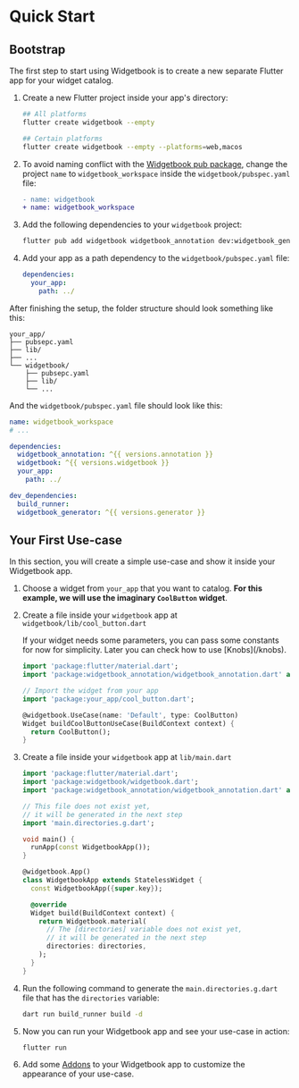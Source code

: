 # Quick Start

## Bootstrap

The first step to start using Widgetbook is to create a new separate Flutter app for your widget catalog.

1. Create a new Flutter project inside your app's directory:

   ```bash
   ## All platforms
   flutter create widgetbook --empty

   ## Certain platforms
   flutter create widgetbook --empty --platforms=web,macos
   ```

1. To avoid naming conflict with the [Widgetbook pub package](https://pub.dev/packages/widgetbook), change the project `name` to `widgetbook_workspace` inside the `widgetbook/pubspec.yaml` file:

   ```diff
   - name: widgetbook
   + name: widgetbook_workspace
   ```

1. Add the following dependencies to your `widgetbook` project:

   ```bash
   flutter pub add widgetbook widgetbook_annotation dev:widgetbook_generator dev:build_runner
   ```

1. Add your app as a path dependency to the `widgetbook/pubspec.yaml` file:

   ```yaml
   dependencies:
     your_app:
       path: ../
   ```

After finishing the setup, the folder structure should look something like this:

```tree
your_app/
├── pubsepc.yaml
├── lib/
├── ...
└── widgetbook/
    ├── pubsepc.yaml
    ├── lib/
    └── ...
```

And the `widgetbook/pubspec.yaml` file should look like this:

```yaml
name: widgetbook_workspace
# ...

dependencies:
  widgetbook_annotation: ^{{ versions.annotation }}
  widgetbook: ^{{ versions.widgetbook }}
  your_app:
    path: ../

dev_dependencies:
  build_runner:
  widgetbook_generator: ^{{ versions.generator }}
```

## Your First Use-case

In this section, you will create a simple use-case and show it inside your Widgetbook app.

1. Choose a widget from `your_app` that you want to catalog. **For this example, we will use the imaginary `CoolButton` widget**.

1. Create a file inside your `widgetbook` app at `widgetbook/lib/cool_button.dart`

   <Info>
     If your widget needs some parameters, you can pass some constants for now
     for simplicity. Later you can check how to use [Knobs](/knobs).
   </Info>

   ```dart
   import 'package:flutter/material.dart';
   import 'package:widgetbook_annotation/widgetbook_annotation.dart' as widgetbook;

   // Import the widget from your app
   import 'package:your_app/cool_button.dart';

   @widgetbook.UseCase(name: 'Default', type: CoolButton)
   Widget buildCoolButtonUseCase(BuildContext context) {
     return CoolButton();
   }
   ```

1. Create a file inside your `widgetbook` app at `lib/main.dart`

   ```dart
   import 'package:flutter/material.dart';
   import 'package:widgetbook/widgetbook.dart';
   import 'package:widgetbook_annotation/widgetbook_annotation.dart' as widgetbook;

   // This file does not exist yet,
   // it will be generated in the next step
   import 'main.directories.g.dart';

   void main() {
     runApp(const WidgetbookApp());
   }

   @widgetbook.App()
   class WidgetbookApp extends StatelessWidget {
     const WidgetbookApp({super.key});

     @override
     Widget build(BuildContext context) {
       return Widgetbook.material(
         // The [directories] variable does not exist yet,
         // it will be generated in the next step
         directories: directories,
       );
     }
   }
   ```

1. Run the following command to generate the `main.directories.g.dart` file that has the `directories` variable:

   ```bash
   dart run build_runner build -d
   ```

1. Now you can run your Widgetbook app and see your use-case in action:

   ```bash
   flutter run
   ```

1. Add some [Addons](/addons) to your Widgetbook app to customize the appearance of your use-case.

